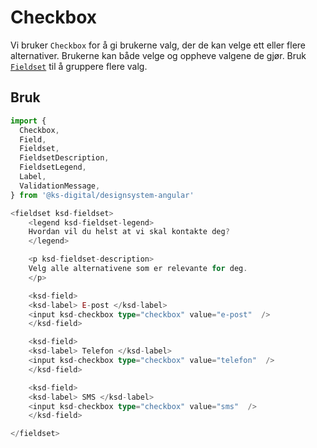 

<Meta of={CheckboxStories} />

# Checkbox

Vi bruker `Checkbox` for å gi brukerne valg, der de kan velge ett eller flere alternativer. Brukerne kan både velge og oppheve valgene de gjør. Bruk [`Fieldset`](#fieldset) til å gruppere flere valg.

<Primary />

## Bruk

```ts
import {
  Checkbox,
  Field,
  Fieldset,
  FieldsetDescription,
  FieldsetLegend,
  Label,
  ValidationMessage,
} from '@ks-digital/designsystem-angular'

<fieldset ksd-fieldset>
    <legend ksd-fieldset-legend>
    Hvordan vil du helst at vi skal kontakte deg?
    </legend>

    <p ksd-fieldset-description>
    Velg alle alternativene som er relevante for deg.
    </p>

    <ksd-field>
    <ksd-label> E-post </ksd-label>
    <input ksd-checkbox type="checkbox" value="e-post"  />
    </ksd-field>

    <ksd-field>
    <ksd-label> Telefon </ksd-label>
    <input ksd-checkbox type="checkbox" value="telefon"  />
    </ksd-field>

    <ksd-field>
    <ksd-label> SMS </ksd-label>
    <input ksd-checkbox type="checkbox" value="sms"  />
    </ksd-field>

</fieldset>
```
